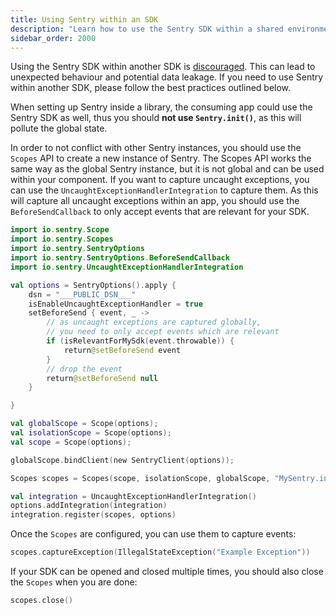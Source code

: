 ```yaml
---
title: Using Sentry within an SDK
description: "Learn how to use the Sentry SDK within a shared environment, e.g. another SDK."
sidebar_order: 2000
---
```


<Alert>

Using the Sentry SDK within another SDK is [discouraged](/platforms/). This can lead to unexpected behaviour and potential data leakage. If you need to use Sentry within another SDK, please follow the best practices outlined below.

</Alert>

<Alert>

When setting up Sentry inside a library, the consuming app could use the Sentry SDK as well, thus you should **not use `Sentry.init()`**, as this will pollute the global state.

</Alert>

In order to not conflict with other Sentry instances, you should use the `Scopes` API to create a new instance of Sentry.
The Scopes API works the same way as the global Sentry instance, but it is not global and can be used within your component. If you want to capture uncaught exceptions, you can use the `UncaughtExceptionHandlerIntegration` to capture them. As this will capture all uncaught exceptions within an app, you should use the `BeforeSendCallback` to only accept events that are relevant for your SDK.

```kotlin
import io.sentry.Scope
import io.sentry.Scopes
import io.sentry.SentryOptions
import io.sentry.SentryOptions.BeforeSendCallback
import io.sentry.UncaughtExceptionHandlerIntegration

val options = SentryOptions().apply {
    dsn = "___PUBLIC_DSN___"
    isEnableUncaughtExceptionHandler = true
    setBeforeSend { event, _ ->
        // as uncaught exceptions are captured globally,
        // you need to only accept events which are relevant
        if (isRelevantForMySdk(event.throwable)) {
            return@setBeforeSend event
        }
        // drop the event
        return@setBeforeSend null
    }

}

val globalScope = Scope(options);
val isolationScope = Scope(options);
val scope = Scope(options);

globalScope.bindClient(new SentryClient(options));

Scopes scopes = Scopes(scope, isolationScope, globalScope, "MySentry.init");

val integration = UncaughtExceptionHandlerIntegration()
options.addIntegration(integration)
integration.register(scopes, options)
```

Once the `Scopes` are configured, you can use them to capture events:

```kotlin
scopes.captureException(IllegalStateException("Example Exception"))
```

If your SDK can be opened and closed multiple times, you should also close the `Scopes` when you are done:

```kotlin
scopes.close()
```
